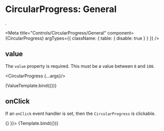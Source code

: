 
# CircularProgress: General
.

<Meta 
  title="Controls/CircularProgress/General" 
  component={CircularProgress}
  argTypes={{
    className: { table: { disable: true } }
  }}
/>


## value

The `value` property is required. This must be a value between `0` and `100`.

  <CircularProgress {...args}/>
  <CircularProgress padded color="green" background value={50}/>
  <CircularProgress padded color="pink" background value={80}/>
  <CircularProgress padded color="red" background value={100}/>
</div>

<Canvas>
  <Story
    name="value"
    args={{value: 30,  onClick: null, padded: true, background: true}}>
    {ValueTemplate.bind({})}
  </Story>
</Canvas>

## onClick

If an `onClick` event handler is set, then the `CircularProgress` is clickable.

<Canvas>
  <Story
    name="onClick"
    args={{value: 30,  onClick: () => {} }}>
    {Template.bind({})}
  </Story>
</Canvas>

